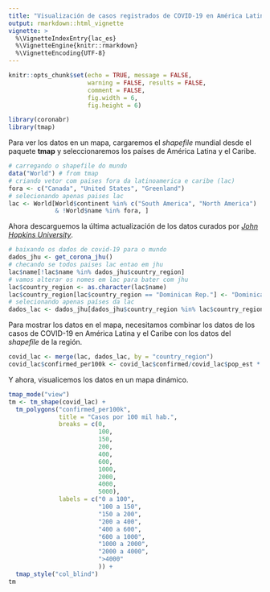 ```yaml
---
title: "Visualización de casos registrados de COVID-19 en América Latina y el Caribe"
output: rmarkdown::html_vignette
vignette: >
  %\VignetteIndexEntry{lac_es}
  %\VignetteEngine{knitr::rmarkdown}
  %\VignetteEncoding{UTF-8}
---
```


```r
knitr::opts_chunk$set(echo = TRUE, message = FALSE,
                      warning = FALSE, results = FALSE,
                      comment = FALSE,
                      fig.width = 6,
                      fig.height = 6)
```

```r
library(coronabr)
library(tmap)
```

Para ver los datos en un mapa, cargaremos el *shapefile* mundial desde el paquete **tmap** y seleccionaremos los países de América Latina y el Caribe.

```r
# carregando o shapefile do mundo
data("World") # from tmap
# criando vetor com paises fora da latinoamerica e caribe (lac)
fora <- c("Canada", "United States", "Greenland")
# selecionando apenas paises lac
lac <- World[World$continent %in% c("South America", "North America")
             & !World$name %in% fora, ]

```

Ahora descarguemos la última actualización de los datos curados por [*John Hopkins University*](https://github.com/CSSEGISandData/COVID-19).

```r
# baixando os dados de covid-19 para o mundo
dados_jhu <- get_corona_jhu()
# checando se todos paises lac entao em jhu
lac$name[!lac$name %in% dados_jhu$country_region]
# vamos alterar os nomes em lac para bater com jhu
lac$country_region <- as.character(lac$name)
lac$country_region[lac$country_region == "Dominican Rep."] <- "Dominican Republic"
# selecionando apenas países da lac
dados_lac <- dados_jhu[dados_jhu$country_region %in% lac$country_region, ]
```

Para mostrar los datos en el mapa, necesitamos combinar los datos de los casos de COVID-19 en América Latina y el Caribe con los datos del *shapefile* de la región.

```r
covid_lac <- merge(lac, dados_lac, by = "country_region")
covid_lac$confirmed_per100k <- covid_lac$confirmed/covid_lac$pop_est * 1000000
```

Y ahora, visualicemos los datos en un mapa dinámico.

```r
tmap_mode("view")
tm <- tm_shape(covid_lac) +
  tm_polygons("confirmed_per100k", 
              title = "Casos por 100 mil hab.", 
              breaks = c(0,
                         100,
                         150,
                         200,
                         400,
                         600, 
                         1000,
                         2000,
                         4000,
                         5000), 
              labels = c("0 a 100", 
                         "100 a 150",
                         "150 a 200",
                         "200 a 400",
                         "400 a 600",
                         "600 a 1000",
                         "1000 a 2000",
                         "2000 a 4000",
                         ">4000"
                         )) +
  tmap_style("col_blind")
tm
```

